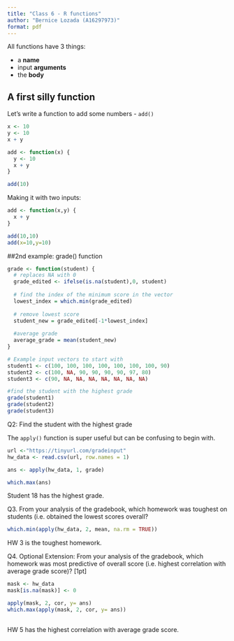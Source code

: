 ```yaml
---
title: "Class 6 - R functions"
author: "Bernice Lozada (A16297973)"
format: pdf
---
```


All functions have 3 things:

- a **name**
- input **arguments**
- the **body**

## A first silly function

Let's write a function to add some numbers - `add()`

```r
x <- 10
y <- 10
x + y
```


```r
add <- function(x) {
  y <- 10
  x + y
}
```

```r
add(10)
```

Making it with two inputs:
```r
add <- function(x,y) {
  x + y
}

add(10,10)
add(x=10,y=10)
```

##2nd example: grade() function
```r
grade <- function(student) {
  # replaces NA with 0
  grade_edited <- ifelse(is.na(student),0, student)
  
  # find the index of the minimum score in the vector
  lowest_index = which.min(grade_edited)
  
  # remove lowest score
  student_new = grade_edited[-1*lowest_index]
  
  #average grade
  average_grade = mean(student_new)
}
```


```r
# Example input vectors to start with
student1 <- c(100, 100, 100, 100, 100, 100, 100, 90)
student2 <- c(100, NA, 90, 90, 90, 90, 97, 80)
student3 <- c(90, NA, NA, NA, NA, NA, NA, NA)

#find the student with the highest grade
grade(student1)
grade(student2)
grade(student3)
```


Q2: Find the student with the highest grade

The `apply()` function is super useful but can be confusing to begin with. 
```r
url <-"https://tinyurl.com/gradeinput"
hw_data <- read.csv(url, row.names = 1)

ans <- apply(hw_data, 1, grade)

which.max(ans)
```
Student 18 has the highest grade.

Q3. From your analysis of the gradebook, which homework was toughest on students (i.e. obtained the lowest scores overall?
```r
which.min(apply(hw_data, 2, mean, na.rm = TRUE))
```

HW 3 is the toughest homework.

Q4. Optional Extension: From your analysis of the gradebook, which homework was most
predictive of overall score (i.e. highest correlation with average grade score)? [1pt]

```r
mask <- hw_data
mask[is.na(mask)] <- 0

apply(mask, 2, cor, y= ans)
which.max(apply(mask, 2, cor, y= ans))
    
```
HW 5 has the highest correlation with average grade score.

